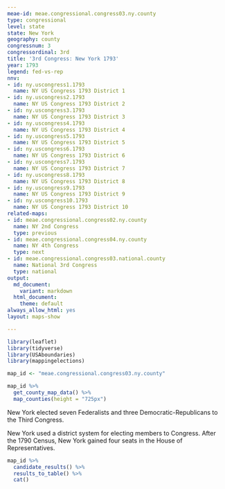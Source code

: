 ```yaml
---
meae-id: meae.congressional.congress03.ny.county
type: congressional
level: state
state: New York
geography: county
congressnum: 3
congressordinal: 3rd
title: '3rd Congress: New York 1793'
year: 1793
legend: fed-vs-rep
nnv:
- id: ny.uscongress1.1793
  name: NY US Congress 1793 District 1
- id: ny.uscongress2.1793
  name: NY US Congress 1793 District 2
- id: ny.uscongress3.1793
  name: NY US Congress 1793 District 3
- id: ny.uscongress4.1793
  name: NY US Congress 1793 District 4
- id: ny.uscongress5.1793
  name: NY US Congress 1793 District 5
- id: ny.uscongress6.1793
  name: NY US Congress 1793 District 6
- id: ny.uscongress7.1793
  name: NY US Congress 1793 District 7
- id: ny.uscongress8.1793
  name: NY US Congress 1793 District 8
- id: ny.uscongress9.1793
  name: NY US Congress 1793 District 9
- id: ny.uscongress10.1793
  name: NY US Congress 1793 District 10
related-maps:
- id: meae.congressional.congress02.ny.county
  name: NY 2nd Congress
  type: previous
- id: meae.congressional.congress04.ny.county
  name: NY 4th Congress
  type: next
- id: meae.congressional.congress03.national.county
  name: National 3rd Congress
  type: national
output:
  md_document:
    variant: markdown
  html_document:
    theme: default
always_allow_html: yes
layout: maps-show

---
```


```r
library(leaflet)
library(tidyverse)
library(USAboundaries)
library(mappingelections)

map_id <- "meae.congressional.congress03.ny.county"
```

<div class="map">

```r
map_id %>% 
  get_county_map_data() %>% 
  map_counties(height = "725px")
```

</div>

New York elected seven Federalists and three Democratic-Republicans to the Third Congress.

New York used a district system for electing members to Congress. After the 1790 Census, New York gained four seats in the House of Representatives.

<div class="results-table">

```r
map_id %>%
  candidate_results() %>%
  results_to_table() %>%
  cat()
```

</div>
